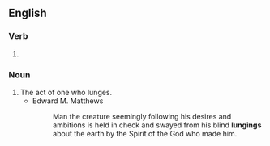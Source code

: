 ==English==

===Verb===
{{head|en|verb form}}

# {{present participle of|en|lunge|nocat=1}}

===Noun===
{{en-noun}}

# The act of one who lunges.
#* Edward M. Matthews
#*: Man the creature seemingly following his desires and ambitions is held in check and swayed from his blind '''lungings''' about the earth by the Spirit of the God who made him.